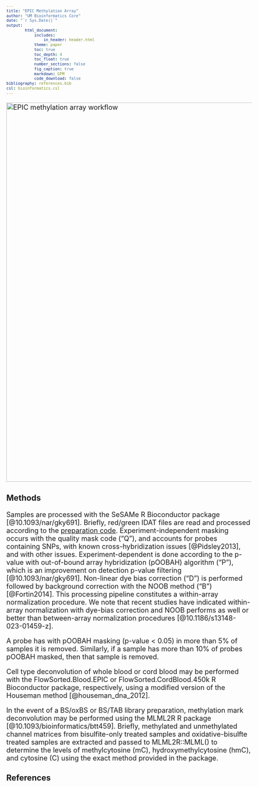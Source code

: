 ```yaml
---
title: "EPIC Methylation Array"
author: "UM Bioinformatics Core"
date: "`r Sys.Date()`"
output:
        html_document:
            includes:
                in_header: header.html
            theme: paper
            toc: true
            toc_depth: 4
            toc_float: true
            number_sections: false
            fig_caption: true
            markdown: GFM
            code_download: false
bibliography: references.bib
csl: bioinformatics.csl
---
```


<style type="text/css">
body, td {
   font-size: 18px;
}
code.r{
  font-size: 12px;
}
pre {
  font-size: 12px
}
</style>

<img src="images/Orochi_EPIC.png" alt="EPIC methylation array workflow" style="width: 1000px;"/>

### Methods

Samples are processed with the SeSAMe R Bioconductor package [@10.1093/nar/gky691]. Briefly, red/green IDAT files are read and processed according to the [preparation code](https://zhou-lab.github.io/sesame/v1.18/sesame.html#Preprocessing_Function_Code). Experiment-independent masking occurs with the quality mask code ("Q"), and accounts for probes containing SNPs, with known cross-hybridization issues [@Pidsley2013], and with other issues. Experiment-dependent is done according to the p-value with out-of-bound array hybridization (pOOBAH) algorithm ("P"), which is an improvement on detection p-value filtering [@10.1093/nar/gky691]. Non-linear dye bias correction ("D") is performed followed by background correction with the NOOB method ("B") [@Fortin2014]. This processing pipeline constitutes a within-array normalization procedure. We note that recent studies have indicated within-array normalization with dye-bias correction and NOOB performs as well or better than between-array normalization procedures [@10.1186/s13148-023-01459-z].

A probe has with pOOBAH masking (p-value < 0.05) in more than 5% of samples it is removed. Similarly, if a sample has more than 10% of probes pOOBAH masked, then that sample is removed.

Cell type deconvolution of whole blood or cord blood may be performed with the FlowSorted.Blood.EPIC or FlowSorted.CordBlood.450k R Bioconductor package, respectively, using a modified version of the Houseman method [@houseman_dna_2012].

In the event of a BS/oxBS or BS/TAB library preparation, methylation mark deconvolution may be performed using the MLML2R R package [@10.1093/bioinformatics/btt459]. Briefly, methylated and unmethylated channel matrices from bisulfite-only treated samples and oxidative-bisulfte treated samples are extracted and passed to MLML2R::MLML() to determine the levels of methylcytosine (mC), hydroxymethylcytosine (hmC), and cytosine (C) using the exact method provided in the package.

### References